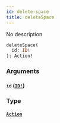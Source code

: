 ```yaml
---
id: delete-space
title: deleteSpace
---
```


No description

```graphql
deleteSpace(
  id: ID!
): Action!

```

### Arguments

#### `id` ([`ID!`](/graphql/scalars/id))

### Type

#### [`Action`](/graphql/objects/action)
